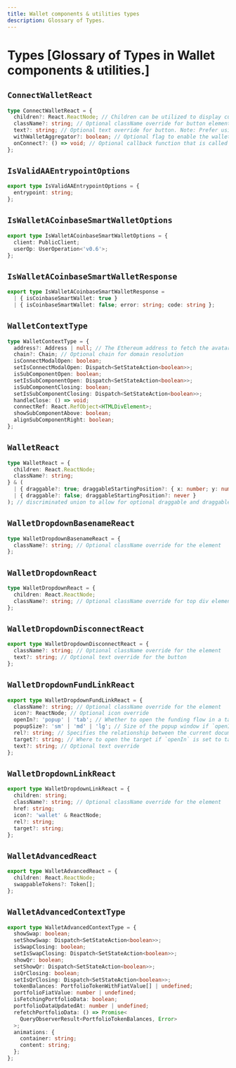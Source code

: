 ```yaml
---
title: Wallet components & utilities types
description: Glossary of Types.
---
```


# Types [Glossary of Types in Wallet components & utilities.]

## `ConnectWalletReact`

```ts
type ConnectWalletReact = {
  children?: React.ReactNode; // Children can be utilized to display customized content when the wallet is connected.
  className?: string; // Optional className override for button element
  text?: string; // Optional text override for button. Note: Prefer using `ConnectWalletText` component instead as this will be deprecated in a future version.
  withWalletAggregator?: boolean; // Optional flag to enable the wallet aggregator like RainbowKit
  onConnect?: () => void; // Optional callback function that is called when the wallet is connected. Can be used to trigger SIWE prompts or other actions.
};
```

## `IsValidAAEntrypointOptions`

```ts
export type IsValidAAEntrypointOptions = {
  entrypoint: string;
};
```

## `IsWalletACoinbaseSmartWalletOptions`

```ts
export type IsWalletACoinbaseSmartWalletOptions = {
  client: PublicClient;
  userOp: UserOperation<'v0.6'>;
};
```

## `IsWalletACoinbaseSmartWalletResponse`

```ts
export type IsWalletACoinbaseSmartWalletResponse =
  | { isCoinbaseSmartWallet: true }
  | { isCoinbaseSmartWallet: false; error: string; code: string };
```

## `WalletContextType`

```ts
type WalletContextType = {
  address?: Address | null; // The Ethereum address to fetch the avatar and name for.
  chain?: Chain; // Optional chain for domain resolution
  isConnectModalOpen: boolean;
  setIsConnectModalOpen: Dispatch<SetStateAction<boolean>>;
  isSubComponentOpen: boolean;
  setIsSubComponentOpen: Dispatch<SetStateAction<boolean>>;
  isSubComponentClosing: boolean;
  setIsSubComponentClosing: Dispatch<SetStateAction<boolean>>;
  handleClose: () => void;
  connectRef: React.RefObject<HTMLDivElement>;
  showSubComponentAbove: boolean;
  alignSubComponentRight: boolean;
};
```

## `WalletReact`

```ts
type WalletReact = {
  children: React.ReactNode;
  className?: string;
} & (
  | { draggable?: true; draggableStartingPosition?: { x: number; y: number } }
  | { draggable?: false; draggableStartingPosition?: never }
); // discriminated union to allow for optional draggable and draggableStartingPosition
```

## `WalletDropdownBasenameReact`

```ts
type WalletDropdownBasenameReact = {
  className?: string; // Optional className override for the element
};
```

## `WalletDropdownReact`

```ts
type WalletDropdownReact = {
  children: React.ReactNode;
  className?: string; // Optional className override for top div element
};
```

## `WalletDropdownDisconnectReact`

```ts
export type WalletDropdownDisconnectReact = {
  className?: string; // Optional className override for the element
  text?: string; // Optional text override for the button
};
```

## `WalletDropdownFundLinkReact`

```ts
export type WalletDropdownFundLinkReact = {
  className?: string; // Optional className override for the element
  icon?: ReactNode; // Optional icon override
  openIn?: 'popup' | 'tab'; // Whether to open the funding flow in a tab or a popup window
  popupSize?: 'sm' | 'md' | 'lg'; // Size of the popup window if `openIn` is set to `popup`
  rel?: string; // Specifies the relationship between the current document and the linked document
  target?: string; // Where to open the target if `openIn` is set to tab
  text?: string; // Optional text override
};
```

## `WalletDropdownLinkReact`

```ts
export type WalletDropdownLinkReact = {
  children: string;
  className?: string; // Optional className override for the element
  href: string;
  icon?: 'wallet' & ReactNode;
  rel?: string;
  target?: string;
};
```

## `WalletAdvancedReact`

```ts
export type WalletAdvancedReact = {
  children: React.ReactNode;
  swappableTokens?: Token[];
};
```

## `WalletAdvancedContextType`

```ts
export type WalletAdvancedContextType = {
  showSwap: boolean;
  setShowSwap: Dispatch<SetStateAction<boolean>>;
  isSwapClosing: boolean;
  setIsSwapClosing: Dispatch<SetStateAction<boolean>>;
  showQr: boolean;
  setShowQr: Dispatch<SetStateAction<boolean>>;
  isQrClosing: boolean;
  setIsQrClosing: Dispatch<SetStateAction<boolean>>;
  tokenBalances: PortfolioTokenWithFiatValue[] | undefined;
  portfolioFiatValue: number | undefined;
  isFetchingPortfolioData: boolean;
  portfolioDataUpdatedAt: number | undefined;
  refetchPortfolioData: () => Promise<
    QueryObserverResult<PortfolioTokenBalances, Error>
  >;
  animations: {
    container: string;
    content: string;
  };
};
```
